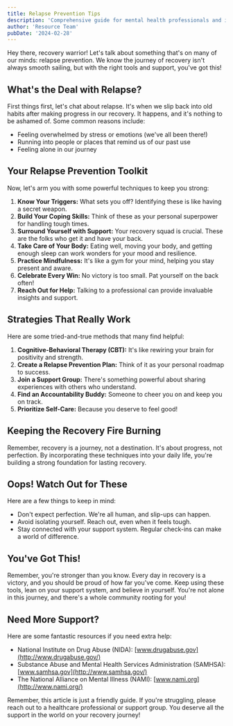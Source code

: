 ```yaml
---
title: Relapse Prevention Tips
description: 'Comprehensive guide for mental health professionals and individuals in recovery'
author: 'Resource Team'
pubDate: '2024-02-28'
---
```


Hey there, recovery warrior! Let's talk about something that's on many of our minds: relapse prevention. We know the journey of recovery isn't always smooth sailing, but with the right tools and support, you've got this!

## What's the Deal with Relapse?

First things first, let's chat about relapse. It's when we slip back into old habits after making progress in our recovery. It happens, and it's nothing to be ashamed of. Some common reasons include:

- Feeling overwhelmed by stress or emotions (we've all been there!)
- Running into people or places that remind us of our past use
- Feeling alone in our journey

## Your Relapse Prevention Toolkit

Now, let's arm you with some powerful techniques to keep you strong:

1. **Know Your Triggers:** What sets you off? Identifying these is like having a secret weapon.
2. **Build Your Coping Skills:** Think of these as your personal superpower for handling tough times.
3. **Surround Yourself with Support:** Your recovery squad is crucial. These are the folks who get it and have your back.
4. **Take Care of Your Body:** Eating well, moving your body, and getting enough sleep can work wonders for your mood and resilience.
5. **Practice Mindfulness:** It's like a gym for your mind, helping you stay present and aware.
6. **Celebrate Every Win:** No victory is too small. Pat yourself on the back often!
7. **Reach Out for Help:** Talking to a professional can provide invaluable insights and support.

## Strategies That Really Work

Here are some tried-and-true methods that many find helpful:

1. **Cognitive-Behavioral Therapy (CBT):** It's like rewiring your brain for positivity and strength.
2. **Create a Relapse Prevention Plan:** Think of it as your personal roadmap to success.
3. **Join a Support Group:** There's something powerful about sharing experiences with others who understand.
4. **Find an Accountability Buddy:** Someone to cheer you on and keep you on track.
5. **Prioritize Self-Care:** Because you deserve to feel good!

## Keeping the Recovery Fire Burning

Remember, recovery is a journey, not a destination. It's about progress, not perfection. By incorporating these techniques into your daily life, you're building a strong foundation for lasting recovery.

## Oops! Watch Out for These

Here are a few things to keep in mind:

- Don't expect perfection. We're all human, and slip-ups can happen.
- Avoid isolating yourself. Reach out, even when it feels tough.
- Stay connected with your support system. Regular check-ins can make a world of difference.

## You've Got This!

Remember, you're stronger than you know. Every day in recovery is a victory, and you should be proud of how far you've come. Keep using these tools, lean on your support system, and believe in yourself. You're not alone in this journey, and there's a whole community rooting for you!

## Need More Support?

Here are some fantastic resources if you need extra help:

- National Institute on Drug Abuse (NIDA): [www.drugabuse.gov](http://www.drugabuse.gov/)
- Substance Abuse and Mental Health Services Administration (SAMHSA): [www.samhsa.gov](http://www.samhsa.gov/)
- The National Alliance on Mental Illness (NAMI): [www.nami.org](http://www.nami.org/)

Remember, this article is just a friendly guide. If you're struggling, please reach out to a healthcare professional or support group. You deserve all the support in the world on your recovery journey!
